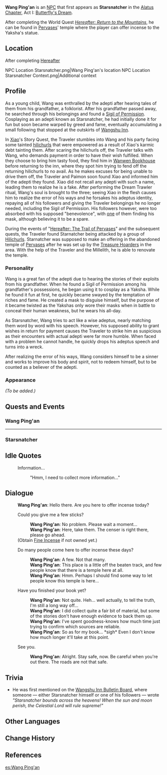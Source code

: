 {{Character Infobox
|image            = <gallery>
NPC Starsnatcher 2.png|As Wang Ping'an
NPC Starsnatcher.png|As Starsnatcher</gallery>
|type             = NPC
|voiceEN          = {{w|Patrick Seitz}}<ref>Twitter: [https://twitter.com/Seitz_Unseen/status/1360492232088801282 EN VA Self Announcement]</ref>
|realname         = Wang Ping'an
|region           = Liyue
|title            = Master of Stars
|title2           = A Soul in Need of Discipline <small>(Spirit Form)</small>
}}
'''Wang Ping'an''' {{Lang|zh=王平安|zh_rm=Wáng Píng'ān}} is an [[NPC]] that first appears as '''Starsnatcher''' in the [[Alatus Chapter]], Act I: [[Butterfly's Dream]].

After completing the World Quest ''[[Hereafter: Return to the Mountains]]'', he can be found in [[Pervases]]' temple where the player can offer incense to the Yaksha's statue.

==Location==
;After completing [[Hereafter]]
<gallery>
NPC Location Starsnatcher.png|Wang Ping'an's location
NPC Location Starsnatcher Context.png|Additional context
</gallery>

==Profile==
As a young child, Wang was enthralled by the adepti after hearing tales of them from his grandfather, a folklorist. After his grandfather passed away, he searched through his belongings and found a [[Sigil of Permission]]. Cosplaying as an adepti known as Starsnatcher, he had initially done it for fun but soon became warped by greed and fame, eventually accumulating a small following that stopped at the outskirts of [[Wangshu Inn]].

In [[Xiao]]'s Story Quest, the Traveler stumbles into Wang and his party facing some tainted [[hilichurl]]s that were empowered as a result of Xiao's karmic debt tainting them. After scaring the hilichurls off, the Traveler talks with Wang, who demands payment in order to have their wish fulfilled. When they choose to bring him tasty food, they find him in [[Wanwen Bookhouse]] before returning to the inn, where they spot him trying to fend off the returning hilichurls to no avail. As he makes excuses for being unable to drive them off, the Traveler and Paimon soon found Xiao and informed him of the adepti they found. Xiao did not recall any adepti with such a name, leading them to realize he is a fake. After performing the Dream Trawler ritual, Wang's soul is brought to the three; seeing Xiao in the flesh causes him to realize the error of his ways and he forsakes his adeptus identity, repaying all of his followers and giving the Traveler belongings he no longer needed, including the Sigil of Permission. His followers however, were too absorbed with his supposed "benevolence", with [[Master of Stars|one]] of them finding his mask, although believing it to be a spare.

During the events of "[[Hereafter: The Trail of Pervases]]" and the subsequent quests, the Traveler found Starnatcher being attacked by a group of [[Hilichurls]]. Starnatcher was supposed to make an offering in the abandoned temple of [[Pervases]] after he was set up by the [[Treasure Hoarders]] in the area. With the help of the Traveler and the Millelith, he is able to renovate the temple.

===Personality===
Wang is a great fan of the adepti due to hearing the stories of their exploits from his grandfather. When he found a Sigil of Permission among his grandfather's possessions, he began using it to cosplay as a Yaksha. While he found it fun at first, he quickly became swayed by the temptation of riches and fame. He created a mask to disguise himself, but the purpose of it became twisted as the Yakshas only wore their masks when in battle to conceal their human weakness, but he wears his all-day.

As Starsnatcher, Wang tries to act like a wise adeptus, nearly matching them word by word with his speech. However, his supposed ability to grant wishes in return for payment causes the Traveler to strike him as suspicious as their encounters with actual adepti were far more humble. When faced with a problem he cannot handle, he quickly drops his adeptus speech and turns into a wreck.

After realizing the error of his ways, Wang considers himself to be a sinner and works to improve his body and spirit, not to redeem himself, but to be counted as a believer of the adepti.

===Appearance===
''(To be added.)''

==Quests and Events==
===Wang Ping'an===
{{Quests and Events|h=4}}

----
===Starsnatcher===
{{Quests and Events|Starsnatcher|h=4}}

==Idle Quotes==
{{Dialogue start}}
: {{DIcon|Idle}} Information...
:: {{A|VO Starsnatcher 01.ogg}} "Hmm, I need to collect more information..."
{{Dialogue end}}

==Dialogue==
{{Dialogue start}}
:'''Wang Ping'an''': Hello there. Are you here to offer incense today?
:{{DIcon}} Could you give me a few sticks?
::'''Wang Ping'an''': No problem. Please wait a moment...
::'''Wang Ping'an''': Here, take them. The censer is right there, please go ahead.
:;(Obtain [[Fine Incense]] if not owned yet.)
:{{DIcon}} Do many people come here to offer incense these days?
::'''Wang Ping'an''': A few. Not that many.
::'''Wang Ping'an''': This place is a little off the beaten track, and few people know that there is a temple here at all.
::'''Wang Ping'an''': Hmm. Perhaps I should find some way to let people know this temple is here...
:{{DIcon}} Have you finished your book yet?
::'''Wang Ping'an''': Not quite. Heh... well actually, to tell the truth, I'm still a long way off...
::'''Wang Ping'an''': I did collect quite a fair bit of material, but some of the stories don't have enough evidence to back them up.
::'''Wang Ping'an''': I've spent goodness-knows how much time just trying to confirm which sources are reliable.
::'''Wang Ping'an''': So as for my book... *sigh* Even I don't know how much longer it'll take at this point.
:{{DIcon}} See you.
::'''Wang Ping'an''': Alright. Stay safe, now. Be careful when you're out there. The roads are not that safe.
{{Dialogue end}}

==Trivia==
* He was first mentioned on the [[Wangshu Inn Bulletin Board#The Starsnatcher|Wangshu Inn Bulletin Board]], where someone &mdash; either Starsnatcher himself or one of his followers &mdash; wrote ''"Starsnatcher bounds across the heavens! When the sun and moon perish, the Celestial Lord will rule supreme!"''

==Other Languages==
{{Flex|
===Wang Ping'an===
{{Other Languages
|default_hidden = 1
|en      = Wang Ping'an
|zhs     = 王平安
|zhs_rm  = Wáng Píng'ān
|zht     = 王平安
|zht_rm  = Wáng Píng'ān
|zh_note = {{Lang|mini=1|zh=王|zh_rm=Wáng}} is a common surname that literally means "king." His given name, {{Lang|mini=1|zh=平安|zh_rm=píng'ān}}, means "peaceful."
|ja      = 平安
|ja_rm   = Heian<ref>{{Ref/Quest|Insights of Drifting Dreams|note=Japanese Voice-Over}}</ref>
|ko      = {{tt|왕평안|王平安}}
|ko_rm   = Wang Pyeong-an
|es      = Wang Ping'an
|fr      = Wang Ping'an
|ru      = Ван Пинъань
|th      = Wang Ping'an
|vi      = Wang Ping'an
|de      = Wang Ping’an
|id      = Wang Ping'an
|pt      = Wang Ping'an
|tr      = Wang Ping'an
|it      = Wang Ping'an
}}
|
===Starsnatcher===
{{Other Languages
|en      = Starsnatcher
|zhs     = 掇星攫辰天君
|zhs_rm  = Duōxīng-juéchén-tiānjūn
|zht     = 掇星攫辰天君
|zht_rm  = Duōxīng-juéchén-tiānjūn
|zh_tl   = Heavenly Lord Who Picks Up The Stars and Seizes The Celestial Bodies
|ja      = 掇星攫辰天君
|ja_rm   = Tatsusei-kakushin-tenkun
|ja_tl   = Heavenly Lord Who Picks Up The Stars and Seizes The Celestial Bodies{{Sino|ja}}
|ko      = {{tt|철성확진천군|掇星攫辰天君}}
|ko_rm   = Cheolseong-hwakjin-cheongun
|ko_tl   = Heavenly Lord Who Picks Up The Stars and Seizes The Celestial Bodies{{Sino|ko}}
|es      = Ladrón de Estrellas
|fr      = Céleste voleur d'étoiles
|ru      = Небесный Император Звездолов
|ru_tl   = The Heavenly Emperor Starcatcher
|ru_note = {{Lang|mini=1|ru=Звездолов|ru_rm=Zvezdolov}} is a compound word made of the noun {{Lang|mini=1|ru=звезда|ru_rm=zvezda|ru_tl=star}} and the verb {{Lang|mini=1|ru=ловить|ru_rm=lovit'|ru_tl=to catch,}} joined by the interfix "{{Lang|mini=1|ru=-о-}}."
|th      = "ลอร์ดแห่งสวรรค์ผู้คว้าดวงดาว"
|vi      = Tinh Nguyệt Thiên Quân
|de      = „Nach den Sternen greifender Himmelsfürst“
|de_tl   = "Heaven's Prince Who Reached for the Stars"
|id      = Starsnatcher
|pt      = Ladrão de Estrelas
|tr      = Wang Ping'an
|it      = Wang Ping'an
}}
}}

==Change History==
{{Change History|1.3}}

==References==
{{Reflist}}

[[es:Wang Ping'an]]